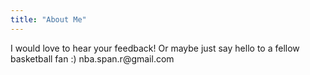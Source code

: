 ```yaml
---
title: "About Me"
---
```


I would love to hear your feedback! Or maybe just say hello to a fellow basketball fan :)
nba.span.r@gmail.com